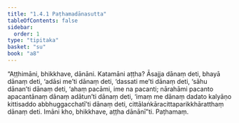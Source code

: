 ```yaml
---
title: "1.4.1 Paṭhamadānasutta"
tableOfContents: false
sidebar:
  order: 1
type: "tipitaka"
basket: "su"
book: "a8"
---
```



<DynamicBreadcrumb />

<Division number="31" book="a8" bookNo="17" page="68">

<Paragraph number="322" book="a8">
“Aṭṭhimāni, bhikkhave, dānāni. Katamāni aṭṭha? Āsajja dānaṃ deti, bhayā dānaṃ deti, ‘adāsi me’ti dānaṃ deti, ‘dassati me’ti dānaṃ deti, ‘sāhu dānan’ti dānaṃ deti, ‘ahaṃ pacāmi, ime na pacanti; nārahāmi pacanto apacantānaṃ dānaṃ adātun’ti dānaṃ deti, ‘imaṃ me dānaṃ dadato kalyāṇo kittisaddo abbhuggacchatī’ti dānaṃ deti, cittālaṅkāracittaparikkhāratthaṃ dānaṃ deti. Imāni kho, bhikkhave, aṭṭha dānānī”ti.

</Paragraph>
</Division>

<Paragraph number="323" type="center" book="a8">
Paṭhamaṃ.
</Paragraph>